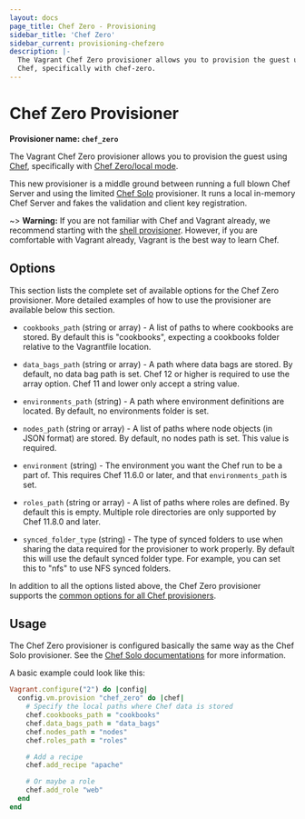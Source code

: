 ```yaml
---
layout: docs
page_title: Chef Zero - Provisioning
sidebar_title: 'Chef Zero'
sidebar_current: provisioning-chefzero
description: |-
  The Vagrant Chef Zero provisioner allows you to provision the guest using
  Chef, specifically with chef-zero.
---
```


# Chef Zero Provisioner

**Provisioner name: `chef_zero`**

The Vagrant Chef Zero provisioner allows you to provision the guest using
[Chef](https://www.getchef.com/chef/), specifically with
[Chef Zero/local mode](https://docs.getchef.com/ctl_chef_client.html#run-in-local-mode).

This new provisioner is a middle ground between running a full blown
Chef Server and using the limited [Chef Solo](/docs/provisioning/chef_solo)
provisioner. It runs a local in-memory Chef Server and fakes the validation
and client key registration.

~> **Warning:** If you are not familiar with Chef and Vagrant already,
we recommend starting with the [shell provisioner](/docs/provisioning/shell).
However, if you are comfortable with Vagrant already, Vagrant
is the best way to learn Chef.

## Options

This section lists the complete set of available options for the Chef Zero
provisioner. More detailed examples of how to use the provisioner are
available below this section.

- `cookbooks_path` (string or array) - A list of paths to where cookbooks
  are stored. By default this is "cookbooks", expecting a cookbooks folder
  relative to the Vagrantfile location.

- `data_bags_path` (string or array) - A path where data bags are stored. By
  default, no data bag path is set. Chef 12 or higher is required to use the
  array option. Chef 11 and lower only accept a string value.

- `environments_path` (string) - A path where environment definitions are
  located. By default, no environments folder is set.

- `nodes_path` (string or array) - A list of paths where node objects
  (in JSON format) are stored. By default, no nodes path is set. This value is
  required.

- `environment` (string) - The environment you want the Chef run to be
  a part of. This requires Chef 11.6.0 or later, and that `environments_path`
  is set.

- `roles_path` (string or array) - A list of paths where roles are defined.
  By default this is empty. Multiple role directories are only supported by
  Chef 11.8.0 and later.

- `synced_folder_type` (string) - The type of synced folders to use when
  sharing the data required for the provisioner to work properly. By default
  this will use the default synced folder type. For example, you can set this
  to "nfs" to use NFS synced folders.

In addition to all the options listed above, the Chef Zero provisioner supports
the [common options for all Chef provisioners](/docs/provisioning/chef_common).

## Usage

The Chef Zero provisioner is configured basically the same way as the Chef Solo
provisioner. See the [Chef Solo documentations](/docs/provisioning/chef_solo)
for more information.

A basic example could look like this:

```ruby
Vagrant.configure("2") do |config|
  config.vm.provision "chef_zero" do |chef|
    # Specify the local paths where Chef data is stored
    chef.cookbooks_path = "cookbooks"
    chef.data_bags_path = "data_bags"
    chef.nodes_path = "nodes"
    chef.roles_path = "roles"

    # Add a recipe
    chef.add_recipe "apache"

    # Or maybe a role
    chef.add_role "web"
  end
end
```
